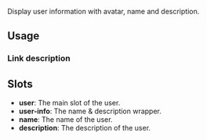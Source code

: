 
Display user information with avatar, name and description.

## Usage

<CodeDemo code={userContent.usage} />

### Link description

<CodeDemo code={userContent.linkDescription} />

## Slots

-   **user**: The main slot of the user.
-   **user-info**: The name & description wrapper.
-   **name**: The name of the user.
-   **description**: The description of the user.
